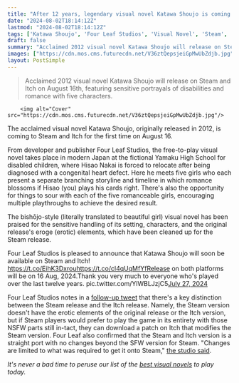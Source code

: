 ```yaml
---
title: "After 12 years, legendary visual novel Katawa Shoujo is coming to Steam in a 'modified' SFW version for those who want it"
date: "2024-08-02T18:14:12Z"
lastmod: "2024-08-02T18:14:12Z"
tags: ['Katawa Shoujo', 'Four Leaf Studios', 'Visual Novel', 'Steam', 'Itch', 'Eroge']
draft: false
summary: "Acclaimed 2012 visual novel Katawa Shoujo will release on Steam and Itch on August 16th, featuring sensitive portrayals of disabilities and romance with five characters."
images: ["https://cdn.mos.cms.futurecdn.net/V36ztQepsjeiGpMwUbZdjb.jpg"]
layout: PostSimple
---
```

> Acclaimed 2012 visual novel Katawa Shoujo will release on Steam and Itch on August 16th, featuring sensitive portrayals of disabilities and romance with five characters.


        <img alt="Cover" src="https://cdn.mos.cms.futurecdn.net/V36ztQepsjeiGpMwUbZdjb.jpg"/>
        
The acclaimed visual novel Katawa Shoujo, originally released in 2012, is coming to Steam and Itch for the first time on August 16.

From developer and publisher Four Leaf Studios, the free-to-play visual novel takes place in modern Japan at the fictional Yamaku High School for disabled children, where Hisao Nakai is forced to relocate after being diagnosed with a congenital heart defect. Here he meets five girls who each present a separate branching storyline and timeline in which romance blossoms if Hisao (you) plays his cards right. There's also the opportunity for things to sour with each of the five romanceable girls, encouraging multiple playthroughs to achieve the desired result.

The bishōjo-style (literally translated to beautiful girl) visual novel has been praised for the sensitive handling of its setting, characters, and the original release's eroge (erotic) elements, which have been cleaned up for the Steam release. 

Four Leaf Studios is pleased to announce that Katawa Shoujo will soon be available on Steam and Itch! https://t.co/EihK3Dxrouhttps://t.co/cl4qUqMfYfRelease on both platforms will be on 16 Aug, 2024.Thank you very much to everyone who's played over the last twelve years. pic.twitter.com/YlWBLJzjC5[July 27, 2024](https://twitter.com/Surikoo/status/1817089905471946825)

Four Leaf Studios notes in a [follow-up tweet](https://x.com/Surikoo/status/1817089972509507831) that there's a key distinction between the Steam release and the Itch release. Namely, the Steam version doesn't have the erotic elements of the original release or the Itch version, but if Steam players would prefer to play the game in its entirety with those NSFW parts still in-tact, they can download a patch on Itch that modifies the Steam version. Four Leaf also confirmed that the Steam and Itch version is a straight port with no changes beyond the SFW version for Steam. "Changes are limited to what was required to get it onto Steam," [the studio said](https://x.com/Surikoo/status/1817184460372382052).

*It's never a bad time to peruse our list of the *[<em>best visual novels</em>](https://www.gamesradar.com/best-visual-novels/)* to play today.*
        